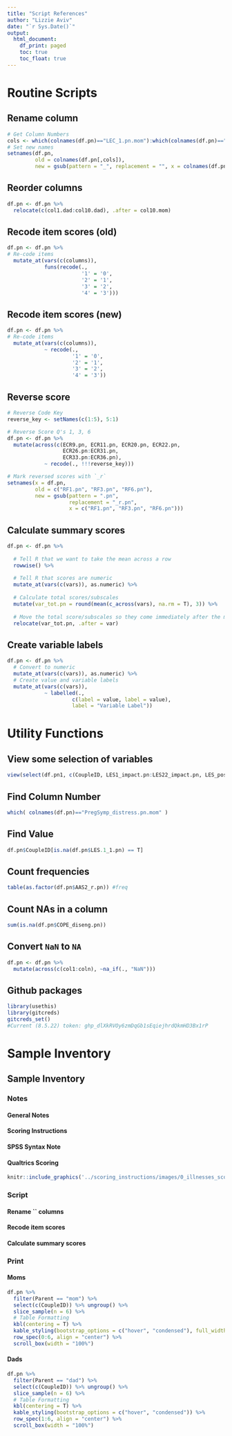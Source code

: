 ```yaml
---
title: "Script References"
author: "Lizzie Aviv"
date: "`r Sys.Date()`"
output:
  html_document:
    df_print: paged
    toc: true
    toc_float: true
---
```


# Routine Scripts
## Rename column
```r
# Get Column Numbers
cols <- which(colnames(df.pn)=="LEC_1.pn.mom"):which(colnames(df.pn)=="LEC_17.pn.dad")
# Set new names
setnames(df.pn, 
         old = colnames(df.pn[,cols]), 
         new = gsub(pattern = "_", replacement = "", x = colnames(df.pn[,cols])))
```

## Reorder columns
```r
df.pn <- df.pn %>% 
  relocate(c(col1.dad:col10.dad), .after = col10.mom)
```

## Recode item scores (old)
```r
df.pn <- df.pn %>%
# Re-code items
  mutate_at(vars(c(columns)), 
            funs(recode(., 
                        '1' = '0',
                        '2' = '1',
                        '3' = '2',
                        '4' = '3')))
```

## Recode item scores (new)
```r
df.pn <- df.pn %>%
# Re-code items
  mutate_at(vars(c(columns)), 
            ~ recode(., 
                     '1' = '0',
                     '2' = '1',
                     '3' = '2',
                     '4' = '3'))

```

## Reverse score
```r
# Reverse Code Key
reverse_key <- setNames(c(1:5), 5:1)

# Reverse Score Q's 1, 3, 6
df.pn <- df.pn %>%
  mutate(across(c(ECR9.pn, ECR11.pn, ECR20.pn, ECR22.pn,
                  ECR26.pn:ECR31.pn, 
                  ECR33.pn:ECR36.pn),
            ~ recode(., !!!reverse_key)))

# Mark reversed scores with `_r`
setnames(x = df.pn, 
         old = c("RF1.pn", "RF3.pn", "RF6.pn"), 
         new = gsub(pattern = ".pn", 
                    replacement = "_r.pn", 
                    x = c("RF1.pn", "RF3.pn", "RF6.pn")))
```

## Calculate summary scores
```r
df.pn <- df.pn %>% 
  
  # Tell R that we want to take the mean across a row
  rowwise() %>%
  
  # Tell R that scores are numeric
  mutate_at(vars(c(vars)), as.numeric) %>%
  
  # Calculate total scores/subscales
  mutate(var_tot.pn = round(mean(c_across(vars), na.rm = T), 3)) %>%
  
  # Move the total score/subscales so they come immediately after the measures
  relocate(var_tot.pn, .after = var)
```

## Create variable labels
```r
df.pn <- df.pn %>%
  # Convert to numeric
  mutate_at(vars(c(vars)), as.numeric) %>%
  # Create value and variable labels
  mutate_at(vars(c(vars)),
            ~ labelled(., 
                     c(label = value, label = value),
                     label = "Variable Label"))
```

# Utility Functions
## View some selection of variables
```r
view(select(df.pn1, c(CoupleID, LES1_impact.pn:LES22_impact.pn, LES_pos.pn))) 
```

## Find Column Number
```r
which( colnames(df.pn)=="PregSymp_distress.pn.mom" )
```

## Find Value 
```r
df.pn$CoupleID[is.na(df.pn$LES.1_1.pn) == T]
```

## Count frequencies
```r
table(as.factor(df.pn$AAS2_r.pn)) #freq
```

## Count NAs in a column 
```r
sum(is.na(df.pn$COPE_diseng.pn))
```

## Convert `NaN` to `NA`
```r
df.pn <- df.pn %>%
  mutate(across(c(col1:coln), ~na_if(., "NaN"))) 
```

## Github packages
```r
library(usethis)
library(gitcreds)
gitcreds_set()
#Current (8.5.22) token: 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
```

# Sample Inventory
## Sample Inventory {.tabset}
### Notes {.tabset}
#### General Notes
#### Scoring Instructions
#### SPSS Syntax Note

#### Qualtrics Scoring
```r
knitr::include_graphics('../scoring_instructions/images/0_illnesses_scoring.png')
```
### Script
#### Rename `` columns
#### Recode item scores
#### Calculate summary scores
### Print {.tabset}
#### Moms
```r
df.pn %>% 
  filter(Parent == "mom") %>%
  select(c(CoupleID)) %>% ungroup() %>%
  slice_sample(n = 6) %>%
  # Table Formatting
  kbl(centering = T) %>%
  kable_styling(bootstrap_options = c("hover", "condensed"), full_width = F) %>%
  row_spec(0:6, align = "center") %>%
  scroll_box(width = "100%") 
```

#### Dads
```r
df.pn %>% 
  filter(Parent == "dad") %>%
  select(c(CoupleID)) %>% ungroup() %>%
  slice_sample(n = 6) %>% 
  # Table Formatting
  kbl(centering = T) %>%
  kable_styling(bootstrap_options = c("hover", "condensed")) %>%
  row_spec(1:6, align = "center") %>%
  scroll_box(width = "100%") 
```


